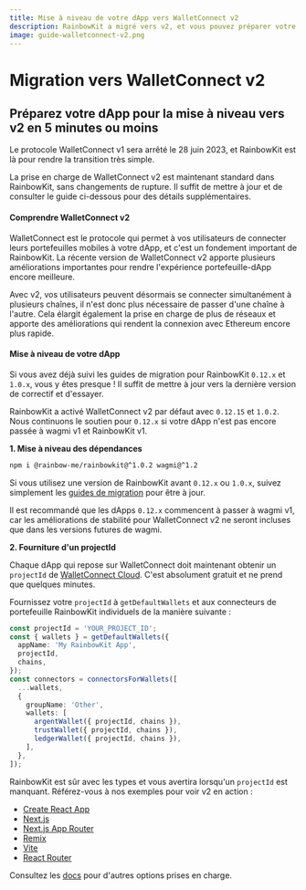 ```yaml
---
title: Mise à niveau de votre dApp vers WalletConnect v2
description: RainbowKit a migré vers v2, et vous pouvez préparer votre dApp en 5 minutes ou moins
image: guide-walletconnect-v2.png
---
```


# Migration vers WalletConnect v2

## Préparez votre dApp pour la mise à niveau vers v2 en 5 minutes ou moins

Le protocole WalletConnect v1 sera arrêté le 28 juin 2023, et RainbowKit est là pour rendre la transition très simple.

La prise en charge de WalletConnect v2 est maintenant standard dans RainbowKit, sans changements de rupture. Il suffit de mettre à jour et de consulter le guide ci-dessous pour des détails supplémentaires.

#### Comprendre WalletConnect v2

WalletConnect est le protocole qui permet à vos utilisateurs de connecter leurs portefeuilles mobiles à votre dApp, et c'est un fondement important de RainbowKit. La récente version de WalletConnect v2 apporte plusieurs améliorations importantes pour rendre l'expérience portefeuille-dApp encore meilleure.

Avec v2, vos utilisateurs peuvent désormais se connecter simultanément à plusieurs chaînes, il n'est donc plus nécessaire de passer d'une chaîne à l'autre. Cela élargit également la prise en charge de plus de réseaux et apporte des améliorations qui rendent la connexion avec Ethereum encore plus rapide.

#### Mise à niveau de votre dApp

Si vous avez déjà suivi les guides de migration pour RainbowKit `0.12.x` et `1.0.x`, vous y êtes presque ! Il suffit de mettre à jour vers la dernière version de correctif et d'essayer.

RainbowKit a activé WalletConnect v2 par défaut avec `0.12.15` et `1.0.2`. Nous continuons le soutien pour `0.12.x` si votre dApp n'est pas encore passée à wagmi v1 et RainbowKit v1.

**1. Mise à niveau des dépendances**

```bash
npm i @rainbow-me/rainbowkit@^1.0.2 wagmi@^1.2
```

Si vous utilisez une version de RainbowKit avant `0.12.x` ou `1.0.x`, suivez simplement les [guides de migration](/docs/migration-guide) pour être à jour.

Il est recommandé que les dApps `0.12.x` commencent à passer à wagmi v1, car les améliorations de stabilité pour WalletConnect v2 ne seront incluses que dans les versions futures de wagmi.

**2. Fourniture d'un projectId**

Chaque dApp qui repose sur WalletConnect doit maintenant obtenir un `projectId` de [WalletConnect Cloud](https://cloud.walletconnect.com/). C'est absolument gratuit et ne prend que quelques minutes.

Fournissez votre `projectId` à `getDefaultWallets` et aux connecteurs de portefeuille RainbowKit individuels de la manière suivante :

```ts
const projectId = 'YOUR_PROJECT_ID';
const { wallets } = getDefaultWallets({
  appName: 'My RainbowKit App',
  projectId,
  chains,
});
const connectors = connectorsForWallets([
  ...wallets,
  {
    groupName: 'Other',
    wallets: [
      argentWallet({ projectId, chains }),
      trustWallet({ projectId, chains }),
      ledgerWallet({ projectId, chains }),
    ],
  },
]);
```

RainbowKit est sûr avec les types et vous avertira lorsqu'un `projectId` est manquant. Référez-vous à nos exemples pour voir v2 en action :

- [Create React App](https://codesandbox.io/p/sandbox/github/rainbow-me/rainbowkit/tree/main/examples/with-create-react-app)
- [Next.js](https://codesandbox.io/p/sandbox/github/rainbow-me/rainbowkit/tree/main/examples/with-next)
- [Next.js App Router](https://codesandbox.io/p/sandbox/github/rainbow-me/rainbowkit/tree/main/examples/with-next-app)
- [Remix](https://codesandbox.io/p/sandbox/github/rainbow-me/rainbowkit/tree/main/examples/with-remix)
- [Vite](https://codesandbox.io/p/sandbox/github/rainbow-me/rainbowkit/tree/main/examples/with-vite)
- [React Router](https://codesandbox.io/p/sandbox/github/rainbow-me/rainbowkit/tree/main/examples/with-react-router)

Consultez les [docs](https://www.rainbowkit.com/docs/custom-wallet-list#walletconnect) pour d'autres options prises en charge.
